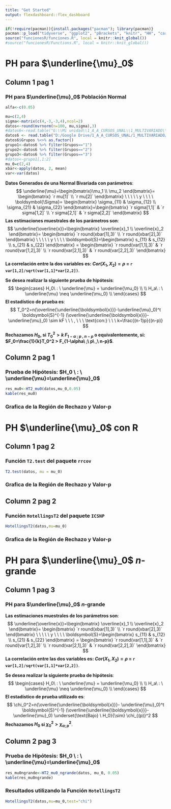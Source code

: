 ```yaml
---
title: "Get Started"
output: flexdashboard::flex_dashboard
---
```


```r
if(!require(pacman)){install.packages("pacman"); library(pacman)}
pacman::p_load("tidyverse", "ggplot2", "pBrackets", "knitr", "HH", "car", "rgl","latex2exp","magrittr","ICSNP","rrcov","readr", "sampling","biotools","flexdashboard","MASS","mvtnorm","MVN")
source("funcionesR/funciones.R", local = knitr::knit_global())
#source("funcionesR/Functions.R", local = knitr::knit_global())
```

**PH para $\underline{\mu}_0$**
=========================================

Column 1 pag 1
--------------------------------------------------

### **PH para $\underline{\mu}_0$ Población Normal**

```r
alfa<-c(0.05)

mu=c(2,4)
sigma<-matrix(c(4,-3,-3,4),ncol=2)
datos<-round(mvrnorm(n=100, mu,sigma),3)
#datos6<-read.table("G:\\Mi unidad\\1_A_A_CURSOS_UNAL\\1_MULTIVARIADO\\2022_I\\tableros_IAM\\datos\\datos6.txt",header=TRUE)
datos6 <- read.table("D:/Google Drive/1_A_A_CURSOS_UNAL/1_MULTIVARIADO/2022_I/tableros_IAM/datos/datos6.txt",header=TRUE)
datos6$Grupos %<>% as.factor()
grupo1<-datos6 %>% filter(Grupos=="1")
grupo2<-datos6 %>% filter(Grupos=="2")
grupo3<-datos6 %>% filter(Grupos=="3")
#datos<-grupo1[,1:2]
mu_0=c(2,4)
xbar<-apply(datos, 2, mean)
var<-var(datos)
```
**Datos Generados de una Normal Bivariada con parámetros**:
$$
\underline{\mu}=\begin{bmatrix}\mu_1 \\ \mu_2 \end{bmatrix}= \begin{bmatrix} `r mu[1]` \\ `r mu[2]`  \end{bmatrix} \ \ \ \ \ y \ \ \ \ \boldsymbol{\Sigma}= \begin{bmatrix} \sigma_{11} & \sigma_{12} \\ \sigma_{21} & \sigma_{22} \end{bmatrix}=\begin{bmatrix} `r sigma[1,1]` & `r sigma[1,2]` \\ `r sigma[2,1]` & `r sigma[2,2]` \end{bmatrix} $$
**Las estimaciones muestrales de los parámetros son**:
$$
\underline{\overline{x}}=\begin{bmatrix} \overline{x}_1 \\ \overline{x}_2  \end{bmatrix}= \begin{bmatrix} `r  round(xbar[1],3)` \\ `r round(xbar[2],3)`  \end{bmatrix} \ \ \ \ \ y \ \ \ \ \boldsymbol{S}=\begin{bmatrix} s_{11} & s_{12} \\ s_{21} & s_{22} \end{bmatrix} =  \begin{bmatrix} `r round(var[1,1],3)` & `r round(var[1,2],3)` \\ `r round(var[2,1],3)` & `r round(var[2,2],3)` \end{bmatrix} 
$$
**La correlación entre la dos variables es: $Cor(X_1,X_2)=\rho$ = `r var[1,2]/sqrt(var[1,1]*var[2,2])`**.

**Se desea realizar la siguiente prueba de hipótesis**:
$$
\begin{cases}
H_0\ : \ \underline{\mu} = \underline{\mu_0} \\ \\
H_a\ : \ \underline{\mu} \neq \underline{\mu_0} \\
\end{cases}
$$
**El estadístico de prueba es**: 
$$
T_0^2=n(\overline{\underline{\boldsymbol{x}}}-\underline{\mu}_0)^t \boldsymbol{S}^{-1}  (\overline{\underline{\boldsymbol{x}}}-\underline{\mu}_0) \sim kF \ \ \ , \ \ \ \text{con:} \ \ \  k=\frac{(n-1)p}{(n-p)}
$$
**Rechazamos $H_0$, si $T_0^2 > k\ F_{1-\alpha\ ; \ p\ ,\ n-p}$  o equivalentemente, si: $F_0=\frac{1}{k}T_0^2 >  F_{1-\alpha\ ;\ p\ ,\ n-p}$**.


Column 2 pag 1 
--------------------------------------------------

### **Prueba de Hipótesis: $H_0 \ : \ \underline{\mu}=\underline{\mu}_0$**

````r
res_mu0<-HT2_mu0(datos,mu_0,0.05)
kable(res_mu0)
````

### **Grafica de la Región de Rechazo y Valor-p**


**PH $\underline{\mu}_0$ con R**
=========================================

Column 1 pag 2
--------------------------------------------------

### **Función `T2.test` del paquete `rrcov`**

```r
T2.test(datos, mu = mu_0)
```

### **Grafica de la Región de Rechazo y Valor-p**


Column 2 pag 2
--------------------------------------------------

### **Función `HotellingsT2` del paquete `ICSNP`**

```r
HotellingsT2(datos,mu=mu_0)
```


### **Grafica de la Región de Rechazo y Valor-p**


**PH para $\underline{\mu}_0$ $n$-grande**
=========================================

Column 1 pag 3
--------------------------------------------------

### **PH para $\underline{\mu}_0$ $n$-grande**

**Las estimaciones muestrales de los parámetros son**:
$$
\underline{\overline{x}}=\begin{bmatrix} \overline{x}_1 \\ \overline{x}_2  \end{bmatrix}= \begin{bmatrix} `r  round(xbar[1],3)` \\ `r round(xbar[2],3)`  \end{bmatrix} \ \ \ \ \ y \ \ \ \ \boldsymbol{S}=\begin{bmatrix} s_{11} & s_{12} \\ s_{21} & s_{22} \end{bmatrix} =  \begin{bmatrix} `r round(var[1,1],3)` & `r round(var[1,2],3)` \\ `r round(var[2,1],3)` & `r round(var[2,2],3)` \end{bmatrix} 
$$
**La correlación entre las dos variables es: $Cor(X_1,X_2)=\rho$ = `r var[1,2]/sqrt(var[1,1]*var[2,2])`**.

**Se desea realizar la siguiente prueba de hipótesis**:
$$
\begin{cases}
H_0\ : \ \underline{\mu} = \underline{\mu_0} \\ \\
H_a\ : \ \underline{\mu} \neq \underline{\mu_0} \\
\end{cases}
$$
**El estadístico de prueba utilizado es**:
$$
\chi_0^2=n(\overline{\underline{\boldsymbol{x}}}- \underline{\mu}_0)^t \boldsymbol{S}^{-1} (\overline{\underline{\boldsymbol{x}}}- \underline{\mu}_0)  \underset{\text{Bajo} \ H_0}{\sim} \chi_{(p)}^2
$$
**Rechazamos $H_0$ si $\chi_0^2 > \chi_{\alpha;p}^2$**.


Column 2 pag 3
--------------------------------------------------

### **Prueba de Hipótesis: $H_0 \ : \ \underline{\mu}=\underline{\mu}_0$**

```r
res_mu0ngrande<-HT2_mu0_ngrande(datos, mu_0, 0.05)
kable(res_mu0ngrande)
```

### **Resultados utilizando la Función `HotellingsT2`**

```r
HotellingsT2(datos,mu=mu_0,test="chi")
```


